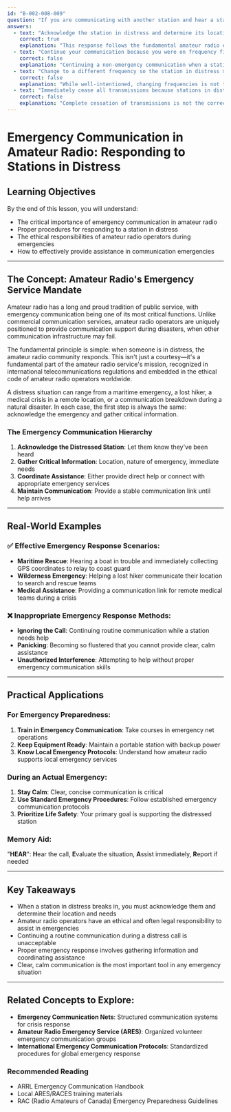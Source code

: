 ```yaml
---
id: "B-002-008-009"
question: "If you are communicating with another station and hear a station in distress break in, what should you do?"
answers:
  - text: "Acknowledge the station in distress and determine its location and what assistance may be needed"
    correct: true
    explanation: "This response follows the fundamental amateur radio emergency communication protocol. By acknowledging the distressed station and gathering critical information about their location and needs, you can provide immediate assistance or help coordinate rescue efforts. Amateur radio operators have a legal and ethical responsibility to assist in emergencies, which is a core principle of the amateur radio service's public service mission."
  - text: "Continue your communication because you were on frequency first"
    correct: false
    explanation: "Continuing a non-emergency communication when a station is in distress directly violates amateur radio's ethical standards and emergency communication protocols. The potential safety of human life always takes precedence over routine communications. Ignoring a distress call could result in serious harm and is considered a severe breach of amateur radio operating practices."
  - text: "Change to a different frequency so the station in distress may have a clear channel to call for assistance"
    correct: false
    explanation: "While well-intentioned, changing frequencies is not the recommended action. In an emergency, the distressed station needs immediate acknowledgment and assistance. Moving frequencies could potentially interrupt or complicate their ability to seek help. The proper procedure is to remain on the current frequency and provide direct support or coordinate assistance."
  - text: "Immediately cease all transmissions because stations in distress have emergency rights to the frequency"
    correct: false
    explanation: "Complete cessation of transmissions is not the correct response. While stations in distress do have priority, amateur radio operators are expected to actively assist, not become passive. By acknowledging the station and gathering information, you can help determine the appropriate next steps for providing emergency assistance."
---
```


# Emergency Communication in Amateur Radio: Responding to Stations in Distress

## Learning Objectives
By the end of this lesson, you will understand:
- The critical importance of emergency communication in amateur radio
- Proper procedures for responding to a station in distress
- The ethical responsibilities of amateur radio operators during emergencies
- How to effectively provide assistance in communication emergencies

---

## The Concept: Amateur Radio's Emergency Service Mandate

Amateur radio has a long and proud tradition of public service, with emergency communication being one of its most critical functions. Unlike commercial communication services, amateur radio operators are uniquely positioned to provide communication support during disasters, when other communication infrastructure may fail.

The fundamental principle is simple: when someone is in distress, the amateur radio community responds. This isn't just a courtesy—it's a fundamental part of the amateur radio service's mission, recognized in international telecommunications regulations and embedded in the ethical code of amateur radio operators worldwide.

A distress situation can range from a maritime emergency, a lost hiker, a medical crisis in a remote location, or a communication breakdown during a natural disaster. In each case, the first step is always the same: acknowledge the emergency and gather critical information.

### The Emergency Communication Hierarchy

1. **Acknowledge the Distressed Station**: Let them know they've been heard
2. **Gather Critical Information**: Location, nature of emergency, immediate needs
3. **Coordinate Assistance**: Either provide direct help or connect with appropriate emergency services
4. **Maintain Communication**: Provide a stable communication link until help arrives

---

## Real-World Examples

### ✅ Effective Emergency Response Scenarios:
- **Maritime Rescue**: Hearing a boat in trouble and immediately collecting GPS coordinates to relay to coast guard
- **Wilderness Emergency**: Helping a lost hiker communicate their location to search and rescue teams
- **Medical Assistance**: Providing a communication link for remote medical teams during a crisis

### ❌ Inappropriate Emergency Response Methods:
- **Ignoring the Call**: Continuing routine communication while a station needs help
- **Panicking**: Becoming so flustered that you cannot provide clear, calm assistance
- **Unauthorized Interference**: Attempting to help without proper emergency communication skills

---

## Practical Applications

### For Emergency Preparedness:
1. **Train in Emergency Communication**: Take courses in emergency net operations
2. **Keep Equipment Ready**: Maintain a portable station with backup power
3. **Know Local Emergency Protocols**: Understand how amateur radio supports local emergency services

### During an Actual Emergency:
1. **Stay Calm**: Clear, concise communication is critical
2. **Use Standard Emergency Procedures**: Follow established emergency communication protocols
3. **Prioritize Life Safety**: Your primary goal is supporting the distressed station

### Memory Aid:
"**HEAR**": **H**ear the call, **E**valuate the situation, **A**ssist immediately, **R**eport if needed

---

## Key Takeaways

- When a station in distress breaks in, you must acknowledge them and determine their location and needs
- Amateur radio operators have an ethical and often legal responsibility to assist in emergencies
- Continuing a routine communication during a distress call is unacceptable
- Proper emergency response involves gathering information and coordinating assistance
- Clear, calm communication is the most important tool in any emergency situation

---

## Related Concepts to Explore:
- **Emergency Communication Nets**: Structured communication systems for crisis response
- **Amateur Radio Emergency Service (ARES)**: Organized volunteer emergency communication groups
- **International Emergency Communication Protocols**: Standardized procedures for global emergency response

### Recommended Reading

- ARRL Emergency Communication Handbook
- Local ARES/RACES training materials
- RAC (Radio Amateurs of Canada) Emergency Preparedness Guidelines